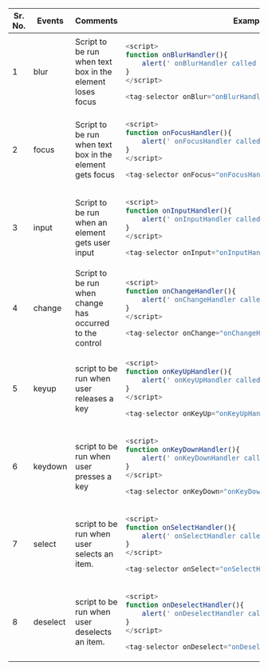 

<table>
<thead>
<tr>
<th>Sr. No.</th>
<th>Events</th>
<th>Comments</th>
<th width="500px">Examples</th>
</tr>
</thead>
<tbody>
<tr>
<td>1</td>
<td>blur</td>
<td>Script to be run when text box in the element loses focus</td>
<td>

```javascript
<script>
function onBlurHandler(){
    alert(' onBlurHandler called ');
}
</script>

<tag-selector onBlur="onBlurHandler()"></tag-selector>
```

</td>
</tr>
<tr>
<td>2</td>
<td>focus</td>
<td>Script to be run when text box in the element gets focus</td>
<td>


```javascript
<script>
function onFocusHandler(){
    alert(' onFocusHandler called ');
}
</script>

<tag-selector onFocus="onFocusHandler()"></tag-selector>
```

</td>
</tr>
<tr>
<td>3</td>
<td>input</td>
<td>Script to be run when an element gets user input</td>
<td>


```javascript
<script>
function onInputHandler(){
    alert(' onInputHandler called ');
}
</script>

<tag-selector onInput="onInputHandler()"></tag-selector>
```

</td>
</tr>
<tr>
<td>4</td>
<td>change</td>
<td>Script to be run when change has occurred to the control</td>
<td>


```javascript
<script>
function onChangeHandler(){
    alert(' onChangeHandler called ');
}
</script>

<tag-selector onChange="onChangeHandler()"></tag-selector>
```

</td>
</tr>
<tr>
<td>5</td>
<td>keyup</td>
<td>script to be run when user releases a key</td>
<td>

```javascript
<script>
function onKeyUpHandler(){
    alert(' onKeyUpHandler called ');
}
</script>

<tag-selector onKeyUp="onKeyUpHandler()"></tag-selector>
```

</td>
</tr>
<tr>
<td>6</td>
<td>keydown</td>
<td>script to be run when user presses a key</td>
<td>

```javascript
<script>
function onKeyDownHandler(){
    alert(' onKeyDownHandler called ');
}
</script>

<tag-selector onKeyDown="onKeyDownHandler()"></tag-selector>
```

</td>
</tr>
<tr>
<td>7</td>
<td>select</td>
<td>script to be run when user selects an item.</td>
<td>

```javascript
<script>
function onSelectHandler(){
    alert(' onSelectHandler called ');
}
</script>

<tag-selector onSelect="onSelectHandler()"></tag-selector>
```

</td>
</tr>
<tr>
<td>8</td>
<td>deselect</td>
<td>script to be run when user deselects an item.</td>
<td>

```javascript
<script>
function onDeselectHandler(){
    alert(' onDeselectHandler called ');
}
</script>

<tag-selector onDeselect="onDeselectHandler()"></tag-selector>
```

</td>
</tr>
</tbody>
</table>
